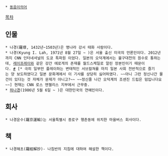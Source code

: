  * [[동음이의어]]

[[목차]]
== 인물 ==
 * 나경(羅璟, 1432년~1503년)은 명나라 강서 태화 사람이다.
 * 나경(Kyung I. Lah, 1971년 8월 27일 ~ )은 서울 출신 미국의 언론인이다. 2012년까지 CNN 인터네셔널의 도쿄 특파원 이었다. 일본의 오덕계에서는 불구대천의 원수로 통하는데, [[레이프레이]]와 같은 강간 에로게의 존재를 월드스케일로 알린 장본인이기 때문이다. [http://edition.cnn.com/2010/WORLD/asiapcf/03/30/japan.video.game.rape/index.html?_s=PM:WORLD #] [* 극히 일부만 플레이하는 변태적인 서브컬쳐를 마치 일본 사회 전반적으로 즐기는 양 보도하였다고 일본 문화계에서 이 기사를 상당히 싫어하였다. ~~아니 그런 정신나간 물건이 있다는 것 자체가 문제가 아니고?~~ ~~정신줄 나간 오덕계의 조센진 드립은 덤입니다요~~] 현재는 CNN 로스 엔젤리스 지부에서 근무중. 
 * [[하나경]](1986년 5월 6일 ~ )은 대한민국의 연예인이다.

== 회사 ==
 * 나경운수(羅京運輸)는 서울특별시 종로구 행촌동에 위치한 마을버스 회사이다.

== 책 ==
 * 나경해초(羅經解抄)- 나침반의 지침에 대하여 해설한 책이다.
